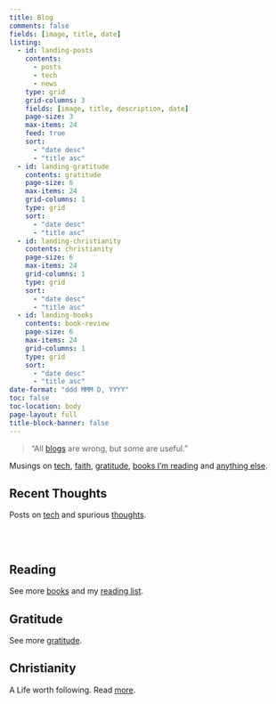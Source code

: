 ```yaml
---
title: Blog
comments: false
fields: [image, title, date]
listing:
  - id: landing-posts
    contents: 
      - posts
      - tech
      - news
    type: grid
    grid-columns: 3
    fields: [image, title, description, date]
    page-size: 3
    max-items: 24
    feed: true
    sort:
      - "date desc"
      - "title asc"
  - id: landing-gratitude
    contents: gratitude
    page-size: 6
    max-items: 24
    grid-columns: 1
    type: grid
    sort:
      - "date desc"
      - "title asc"
  - id: landing-christianity
    contents: christianity
    page-size: 6
    max-items: 24
    grid-columns: 1
    type: grid
    sort:
      - "date desc"
      - "title asc"
  - id: landing-books
    contents: book-review
    page-size: 6
    max-items: 24
    grid-columns: 1
    type: grid
    sort:
      - "date desc"
      - "title asc"
date-format: "ddd MMM D, YYYY"
toc: false
toc-location: body
page-layout: full
title-block-banner: false
---
```


> "All [blogs](https://en.wikipedia.org/wiki/All_models_are_wrong) are wrong, but some are useful."

Musings on [tech](tech.qmd), [faith](christianity.qmd), [gratitude](gratitude.qmd), [books I'm reading](books.qmd) and [anything else](posts.qmd). 

## Recent Thoughts

Posts on [tech](tech.qmd) and spurious [thoughts](posts.qmd).

:::{#landing-posts}
:::

<!-- this br fixes the alignment issue with pagination from above -->
<br>
<br>


:::::{.grid}
<!-- col 1 -->
::::{.g-col-12 .g-col-md-4 .animate__animated .animate__fadeIn .animate__faster .animate__delay-1s}

## Reading
See more [books](books.qmd) and my [reading list](lists/reading-list.md).

:::{#landing-books}
:::
::::

<!-- col 2 -->
::::{.g-col-12 .g-col-md-4  .animate__animated .animate__fadeIn .animate__faster .animate__delay-1s}

## Gratitude
See more [gratitude](gratitude.qmd).

:::{#landing-gratitude}
:::
::::

<!-- col 3 -->
::::{.g-col-12 .g-col-md-4  .animate__animated .animate__fadeIn .animate__faster .animate__delay-1s}

## Christianity
A Life worth following. Read [more](christianity.qmd).

:::{#landing-christianity}
:::
::::

:::::